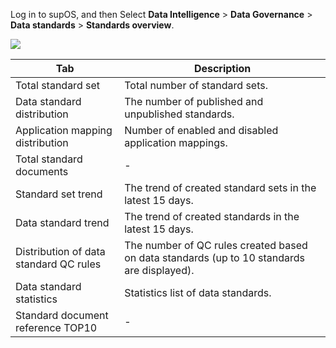 Log in to supOS, and then Select **Data Intelligence** > **Data Governance** > **Data standards** > **Standards overview**.

![](https://wordpressfreezonex.oss-accelerate.aliyuncs.com/supDAM/21.png)

<table>
  <thead>
    <tr>
      <th>Tab</th>
      <th>Description</th>
    </tr>
  </thead>
  <tbody>
    <tr>
      <td>Total standard set</td>
      <td>Total number of standard sets.</td>
    </tr>
    <tr>
      <td>Data standard distribution</td>
      <td>The number of published and unpublished standards.</td>
    </tr>
    <tr>
      <td>Application mapping distribution</td>
      <td>Number of enabled and disabled application mappings.</td>
    </tr>
    <tr>
      <td>Total standard documents</td>
      <td>-</td>
    </tr>
    <tr>
      <td>Standard set trend</td>
      <td>The trend of created standard sets in the latest 15 days.</td>
    </tr>
    <tr>
      <td>Data standard trend</td>
      <td>The trend of created standards in the latest 15 days.</td>
    </tr>
    <tr>
      <td>Distribution of data standard QC rules</td>
      <td>The number of QC rules created based on data standards (up to 10 standards are displayed).</td>
    </tr>
    <tr>
      <td>Data standard statistics</td>
      <td>Statistics list of data standards.</td>
      </tr>
       <tr>
      <td>Standard document reference TOP10</td>
      <td>-</td>
      </tr>
  </tbody>
</table>

